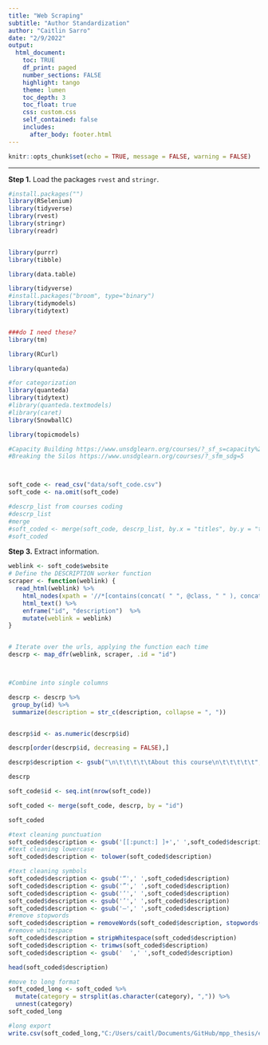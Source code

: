 ```yaml
---
title: "Web Scraping"
subtitle: "Author Standardization"
author: "Caitlin Sarro"
date: "2/9/2022"
output: 
  html_document:
    toc: TRUE
    df_print: paged
    number_sections: FALSE
    highlight: tango
    theme: lumen
    toc_depth: 3
    toc_float: true
    css: custom.css 
    self_contained: false
    includes:
      after_body: footer.html
---
```


```r
knitr::opts_chunk$set(echo = TRUE, message = FALSE, warning = FALSE)
```
***


**Step 1.** Load the packages `rvest` and `stringr`.

```r
#install.packages("")
library(RSelenium)
library(tidyverse)
library(rvest)
library(stringr)
library(readr)


library(purrr)
library(tibble)

library(data.table)

library(tidyverse)
#install.packages("broom", type="binary") 
library(tidymodels)
library(tidytext)


###do I need these?
library(tm)

library(RCurl)

library(quanteda)

#for categorization
library(quanteda)
library(tidytext)
#library(quanteda.textmodels)
#library(caret)
library(SnowballC)

library(topicmodels)


```


```r
#Capacity Building https://www.unsdglearn.org/courses/?_sf_s=capacity%20building
#Breaking the Silos https://www.unsdglearn.org/courses/?_sfm_sdg=5



soft_code <- read_csv("data/soft_code.csv")
soft_code <- na.omit(soft_code)

#descrp_list from courses coding
#descrp_list
#merge
#soft_coded <- merge(soft_code, descrp_list, by.x = "titles", by.y = "titles_acad", all.x = TRUE)
#soft_coded
```


**Step 3.** Extract information.

```r

weblink <- soft_code$website
# Define the DESCRIPTION worker function
scraper <- function(weblink) {
  read_html(weblink) %>% 
    html_nodes(xpath = '//*[contains(concat( " ", @class, " " ), concat( " ", "resource-contentblock", " " ))]//*[contains(concat( " ", @class, " " ), concat( " ", "wrapper", " " ))] | //*[contains(concat( " ", @class, " " ), concat( " ", "resource-contentblock", " " ))]//p') %>% 
    html_text() %>% 
    enframe("id", "description")  %>%
    mutate(weblink = weblink) 
}


# Iterate over the urls, applying the function each time
descrp <- map_dfr(weblink, scraper, .id = "id")



#Combine into single columns

descrp <- descrp %>%
 group_by(id) %>%
 summarize(description = str_c(description, collapse = ", "))


descrp$id <- as.numeric(descrp$id)

descrp[order(descrp$id, decreasing = FALSE),] 

descrp$description <- gsub("\n\t\t\t\t\tAbout this course\n\t\t\t\t\t", "", descrp$description)

descrp

```

```r

soft_code$id <- seq.int(nrow(soft_code))

soft_coded <- merge(soft_code, descrp, by = "id")

soft_coded
```

```r

#text cleaning punctuation
soft_coded$description <- gsub('[[:punct:] ]+',' ',soft_coded$description)
#text cleaning lowercase
soft_coded$description <- tolower(soft_coded$description)

#text cleaning symbols
soft_coded$description <- gsub('“',' ',soft_coded$description)
soft_coded$description <- gsub('”',' ',soft_coded$description)
soft_coded$description <- gsub('‘',' ',soft_coded$description)
soft_coded$description <- gsub('’',' ',soft_coded$description)
soft_coded$description <- gsub('–',' ',soft_coded$description)
#remove stopwords
soft_coded$description = removeWords(soft_coded$description, stopwords("english"))
#remove whitespace
soft_coded$description = stripWhitespace(soft_coded$description)
soft_coded$description <- trimws(soft_coded$description)
soft_coded$description <- gsub('  ',' ',soft_coded$description)

head(soft_coded$description)
```
```r
#move to long format
soft_coded_long <- soft_coded %>% 
  mutate(category = strsplit(as.character(category), ",")) %>%
  unnest(category)
soft_coded_long
```

```r
#long export 
write.csv(soft_coded_long,"C:/Users/caitl/Documents/GitHub/mpp_thesis/exports/soft_coded_long.csv", row.names = TRUE)
```